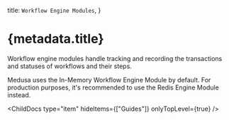 
  title: `Workflow Engine Modules`,
}

# {metadata.title}

Workflow engine modules handle tracking and recording the transactions and statuses of workflows and their steps.

Medusa uses the In-Memory Workflow Engine Module by default. For production purposes, it's recommended to use the Redis Engine Module instead.

<ChildDocs type="item" hideItems={["Guides"]} onlyTopLevel={true} />
